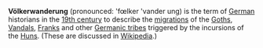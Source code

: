 '''Völkerwanderung''' (pronounced: 'f&#339;lker 'vander ung) is the term of [[Germany | German]] historians in the [[19th century]]  to describe the [[migration]]s of the [[Goths]], [[Vandals]], [[Franks]] and other [[Germanic peoples | Germanic tribes]] triggered by the incursions of the [[Huns]]. (These are discussed in [http://en.wikipedia.org/wiki/V%F6lkerwanderung Wikipedia].)

{{stub}}
{{cleanup}}